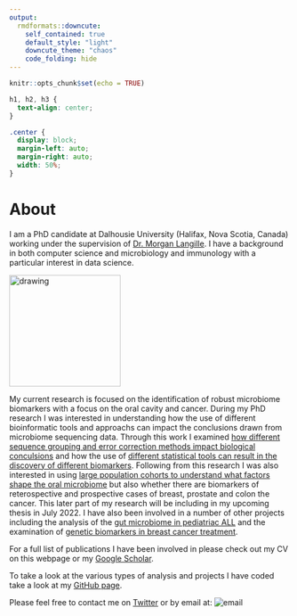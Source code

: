 ```yaml
---
output: 
  rmdformats::downcute:
    self_contained: true
    default_style: "light"
    downcute_theme: "chaos"
    code_folding: hide
---
```



```r
knitr::opts_chunk$set(echo = TRUE)
```

```css
h1, h2, h3 {
  text-align: center;
}

.center {
  display: block;
  margin-left: auto;
  margin-right: auto;
  width: 50%;
}
```

# About

I am a PhD candidate at Dalhousie University (Halifax, Nova Scotia, Canada) working under the supervision of [Dr. Morgan Langille](https://morganlangille.com/). I have a background in both computer science and microbiology and immunology with a particular interest in data science. 


<img src="assets/photos/36403838_10216371585343121_5158076003884466176_n.jpg" alt="drawing" width="200"/ class="center">

My current research is focused on the identification of robust microbiome biomarkers with a focus on the oral cavity and cancer. During my PhD research I was interested in understanding how the use of different bioinformatic tools and approachs can impact the conclusions drawn from microbiome sequencing data. Through this work I examined [how different sequence grouping and error correction methods impact biological conculsions](https://doi.org/10.7717/peerj.5364) and how the use of [different statistical tools can result in the discovery of different biomarkers](https://www.biorxiv.org/content/10.1101/2021.05.10.443486v1.abstract). Following from this research I was also interested in using [large population cohorts to understand what factors shape the oral microbiome](https://doi.org/10.1128/mSphere.00451-20) but also whether there are biomarkers of reterospective and prospective cases of breast, prostate and colon the cancer. This later part of my research will be including in my upcoming thesis in July 2022. I have also been involved in a number of other projects including the analysis of the [gut microbiome in pediatriac ALL](https://doi.org/10.3389/fcimb.2019.00028) and the examination of [genetic biomarkers in breast cancer treatment](https://doi.org/10.1002/1878-0261.12964).

For a full list of publications I have been involved in please check out my CV on this webpage or my [Google Scholar](https://scholar.google.ca/citations?user=ZRZfufoAAAAJ&hl=en). 

To take a look at the various types of analysis and projects I have coded take a look at my [GitHub page](https://github.com/nearinj).

Please feel free to contact me on [Twitter](https://twitter.com/JTNearing) or by email at: <img src="assets/photos/email.JPG" alt="email" title="email">


